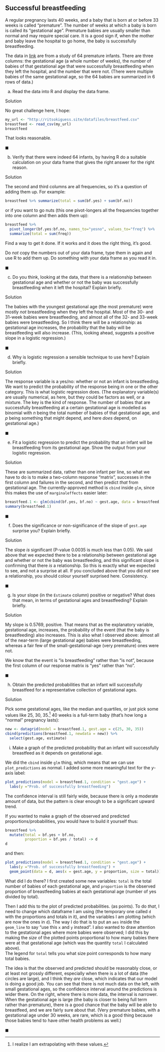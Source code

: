 ##  Successful breastfeeding


 A regular pregnancy lasts 40 weeks, and a
baby that is born at or before 33 weeks is called
"premature". The number of weeks at which a baby is born is called
its "gestational age". 
Premature babies are usually smaller than normal and
may require special care. It is a good sign if, when the mother and
baby leave the hospital to go home, the baby is successfully breastfeeding.

The data in
[link](http://ritsokiguess.site/datafiles/breastfeed.csv) are from
a study of 64 premature infants. There are three columns: the
gestational age (a whole number of weeks), the number of babies of
that gestational age that were successfully breastfeeding when they
left the hospital, and the number that were not. (There were multiple
babies of the same gestational age, so the 64 babies are summarized in
6 rows of data.)



(a) Read the data into R and display the data frame.


Solution


No great challenge here, I hope:

```r
my_url <- "http://ritsokiguess.site/datafiles/breastfeed.csv"
breastfeed <- read_csv(my_url)
breastfeed
```

     

That looks reasonable.

$\blacksquare$


(b) Verify that there were indeed 64 infants, by having R do a
suitable calculation on your data frame that gives the right answer
for the right reason.


Solution


The second and third columns are all frequencies, so it's a
question of adding them up. For example:

```r
breastfeed %>% summarize(total = sum(bf.yes) + sum(bf.no))
```

 

or if you want to go nuts (this one pivot-longers all the frequencies
together into one column and then adds them up):

```r
breastfeed %>%
  pivot_longer(bf.yes:bf.no, names_to="yesno", values_to="freq") %>%
  summarize(total = sum(freq))
```

 

Find a way to get it done. If it works and it does the right thing,
it's good. 

Do *not* copy the numbers out of your data frame, type them in
again and use R to add them up. Do something with your data frame as
you read it in.

$\blacksquare$

(c) Do you think, looking at the data, that there is a
relationship between gestational age and whether or not the baby was
successfully breastfeeding when it left the hospital? Explain briefly.


Solution


The babies with the youngest gestational age (the most premature)
were mostly *not* breastfeeding when they left the
hospital. Most of the 30- and 31-week babies were breastfeeding,
and almost all of the 32- and 33-week babies were
breastfeeding. So I think there will be a relationship: as
gestational age increases, the probability that the baby will be
breastfeeding will also increase. (This, looking ahead, suggests a
positive slope in a logistic regression.)

$\blacksquare$

(d) Why is logistic regression a sensible technique to use
here? Explain briefly.


Solution


The response variable is a yes/no: whether or not an infant is
breastfeeding. We want to predict the probability of the response
being in one or the other category. This is what logistic
regression does. (The explanatory variable(s) are usually
numerical, as here, but they could be factors as well, or a
mixture. The key is the kind of response. The number of babies
that are successfully breastfeeding at a certain gestational age
is modelled as binomial with $n$ being the total number of babies
of that gestational age, and $p$ being something that might
depend, and here *does* depend, on gestational age.)
    
$\blacksquare$

(e) Fit a logistic regression to predict the probability that
an infant will be breastfeeding from its gestational age. Show the
output from your logistic regression.


Solution


These are summarized data, rather than one infant per line, so
what we have to do is to make a two-column response "matrix",
successes in the first column and failures in the second, and then
predict *that* from gestational age. The currently-approved method is `cbind` inside `glm`, since this makes the use of `marginaleffects` easier later:

```r
breastfeed.1 <- glm(cbind(bf.yes, bf.no) ~ gest.age, data = breastfeed, family = "binomial")
summary(breastfeed.1)
```

 

$\blacksquare$

(f) Does the significance or non-significance of the slope of
`gest.age` surprise you? Explain briefly.


Solution


The slope *is* significant (P-value 0.0035 is much less than
0.05). We said above that we expected there to be a relationship
between gestational age and whether or not the baby was
breastfeeding, and this significant slope is confirming that there
*is* a relationship. So this is exactly what we expected to
see, and not a surprise at all.
If you concluded above that you did *not* see a relationship,
you should colour yourself surprised here. Consistency.

$\blacksquare$

(g) Is your slope (in the `Estimate` column) positive or
negative? What does that mean, in terms of gestational ages and
breastfeeding? Explain briefly.
 

Solution


My slope is 0.5769, positive. That means that as the explanatory
variable, gestational age, increases, the probability of the event
(that the baby is breastfeeding) also increases.
This is also what I observed above: almost all of the near-term
(large gestational age) babies were breastfeeding, whereas a fair
few of the small-gestational-age (very premature) ones were not. 

We know that the event is "is breastfeeding" rather than "is not", because the first column of our response matrix is "yes" rather than "no".


$\blacksquare$

(h) Obtain the predicted probabilities that an infant will
successfully breastfeed for a representative collection of gestational ages.

Solution


Pick some gestational ages, like the median and quartiles, or just pick some values like 25, 30, 35.^[I realize I am extrapolating with these values.] 40 weeks is a full-term baby (that's how long a "normal" pregnancy lasts):


```r
new <- datagrid(model = breastfeed.1, gest.age = c(25, 30, 35))
cbind(predictions(breastfeed.1, newdata = new)) %>% 
  select(gest.age, estimate)
```

(i) Make a graph of the predicted probability that an infant will successfully breastfeed as it depends on gestational age.

We did the `cbind` inside `glm` thing, which means that we can use `plot_predictions` as normal. I added some more meaningful text for the $y$-axis label:

```r
plot_predictions(model = breastfeed.1, condition = "gest.age") +
  labs(y ="Prob. of successfully breastfeeding")
```

The confidence interval  is still fairly wide, because there is only a moderate amount of data, but the pattern is clear enough to be a significant upward trend.

If you wanted to make a graph of the observed and predicted
proportions/probabilities, you would have to build it yourself thus:

```r
breastfeed %>% 
  mutate(total = bf.yes + bf.no, 
         proportion = bf.yes / total) -> d
d
```

and then:

```r
plot_predictions(model = breastfeed.1, condition = "gest.age") +
  labs(y ="Prob. of successfully breastfeeding") +
  geom_point(data = d, aes(x = gest.age, y = proportion, size = total))
```


What did I do there? I first created some new variables:
`total` is the total number of babies of each gestational age, and
`proportion` is the observed proportion of breastfeeding babies at
each gestational age (number of yes divided by total).

Then I add this to the plot of predicted probabilities.
(as points). To do *that*, I need to change which dataframe I am using (the temporary one called `d` with the proportions and totals in it), and the variables I am plotting (which are now the ones in `d`).
The way I
do that is to put an `aes` inside the `geom_line` to
say "use this `x` and `y` instead". I also
wanted to draw attention to the gestational ages where more babies
were observed; I did this by making the *size* of the plotted
points proportional to how many babies there were at that gestational
age (which was the quantity `total` I calculated above).  
The legend for `total` tells you what size point
corresponds to how many total babies. 

The idea is that the observed and predicted should be reasonably
close, or at least not grossly different, especially when there is a lot of data (the circles are large), and I think they *are*
close, which indicates that our model is doing a good job. You can see that there is not much data on the left, with small gestational ages, so the confidence interval around the predictions is wider there. On the right, where there is more data, the interval is narrower. When the gestational age is large (the baby is closer to being full term rather than premature), there is a good chance that the baby will be able to breastfeed, and we are fairly sure about that. (Very premature babies, with a gestational age under 30 weeks, are rare, which is a good thing because those babies tend  to have other health problems as well.)
    
$\blacksquare$




